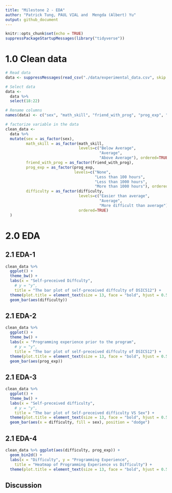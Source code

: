 ```yaml
---
title: "Milestone 2 - EDA"
author: "Patrick Tung, PAUL VIAL and  Mengda (Albert) Yu"
output: github_document
---
```


```r
knitr::opts_chunk$set(echo = TRUE)
suppressPackageStartupMessages(library("tidyverse"))
```


# 1.0 Clean data 

```r
# Read data
data <- suppressMessages(read_csv("./data/experimental_data.csv", skip = 2))

# Select data 
data <-  
  data %>% 
  select(18:22)

# Rename columns 
names(data) <- c("sex", "math_skill", "friend_with_prog", "prog_exp", "difficulty")

# factorize variable in the data
clean_data <- 
  data %>%
  mutate(sex = as_factor(sex),
         math_skill = as_factor(math_skill,
                                levels=c("Below Average",
                                         "Average",
                                         "Above Average"), ordered=TRUE),
         friend_with_prog = as_factor(friend_with_prog),
         prog_exp = as_factor(prog_exp,
                              levels=c("None",
                                       "Less than 100 hours",
                                       "Less than 1000 hours",
                                       "More than 1000 hours"), ordered=TRUE),
         difficulty = as_factor(difficulty,
                                levels=c("Easier than average",
                                         "Average",
                                         "More difficult than average"),
                                ordered=TRUE)
  )
```

# 2.0 EDA

## 2.1 EDA-1

```r
clean_data %>%
  ggplot() + 
  theme_bw() +
  labs(x = "Self-preceived Diffculty",
    # y = "y",
    title = "The bar plot of self-preceived diffculty of DSIC512") +
  theme(plot.title = element_text(size = 13, face = "bold", hjust = 0.5)) + 
  geom_bar(aes(difficulty)) 
```


## 2.1 EDA-2

```r
clean_data %>%
  ggplot() + 
  theme_bw() +
  labs(x = "Programming experience prior to the program",
    # y = "y",
    title = "The bar plot of self-preceived diffculty of DSIC512") +
  theme(plot.title = element_text(size = 13, face = "bold", hjust = 0.5)) + 
  geom_bar(aes(prog_exp)) 
```


## 2.1 EDA-3

```r
clean_data %>%
  ggplot() + 
  theme_bw() +
  labs(x = "Self-preceived difficulty",
    # y = "y",
    title = "The bar plot of Self-preceived difficulty VS Sex") +
  theme(plot.title = element_text(size = 13, face = "bold", hjust = 0.5)) + 
  geom_bar(aes(x = difficulty, fill = sex), position = "dodge") 
```


## 2.1 EDA-4

```r
clean_data %>% ggplot(aes(difficulty, prog_exp)) + 
  geom_bin2d() + 
  labs(x = "Difficulty", y = "Programming Experience",
    title = "Heatmap of Programming Experience vs Difficulty") +
  theme(plot.title = element_text(size = 13, face = "bold", hjust = 0.5))
```

## Discussion
